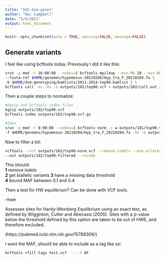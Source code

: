 ```yaml
---
title: "102-dsm-genos"
author: "Mac Campbell"
date: "5/4/2021"
output: html_document
---
```


```r
knitr::opts_chunk$set(echo = TRUE, warning=FALSE, message=FALSE)
```

## Generate variants
I feel like using bcftools today. Previously I did it like this:     
```sh
srun -p med -t 16:00:00 --nodes=1 bcftools mpileup --min-MQ 20 --min-BQ 20 -Ou \
--fasta-ref $HOME/genomes/hypomesus-20210204/Hyp_tra_F_20210204.fa \
-b $HOME/dsm-genotyping/bamlists/2011-2014-top90.bamlist | \
bcftools call -mv -Ov -o outputs/102/top90.vcf > outputs/102/call.out 2> outputs/102/call.err &
```

Then a couple steps to normalize:
```sh
#bgzip and bcftools index files
bgzip outputs/102/top90.vcf
bcftools index outputs/102/top90.vcf.gz

#then
srun -p med -t 8:00:00 --nodes=1 bcftools norm -c w outputs/101/top90.vcf.gz  \
-f $HOME/genomes/hypomesus-20210204/Hyp_tra_F_20210204.fa -Ov -o outputs/102/top90-norm.vcf 

```

Now to filter a bit:
```sh
vcftools --vcf outputs/102/top90-norm.vcf --remove-indels --min-alleles 2 --max-alleles 2 --max-missing 0.1 --maf 0.1 --max-maf 0.4 \
--out outputs/102/top90-filtered --recode 
```

This should:     
__1__ remove indels    
__2__ get biallelic variants
__3__ have a missing data threshold    
__4__ bound MAF between 0.1 and 0.4    

Then a test for HW equilibrium?   Can be done with VCF tools.     

--hwe <float>     
 
Assesses sites for Hardy-Weinberg Equilibrium using an exact test, as defined by Wigginton, Cutler and Abecasis (2005). Sites with a p-value below the threshold defined by this option are taken to be out of HWE, and therefore excluded.   

(https://pubmed.ncbi.nlm.nih.gov/15789306/)     


I want the MAF, should be able to include as a tag like so:   
```sh
bcftools +fill-tags test.vcf  -- -t AF
```

